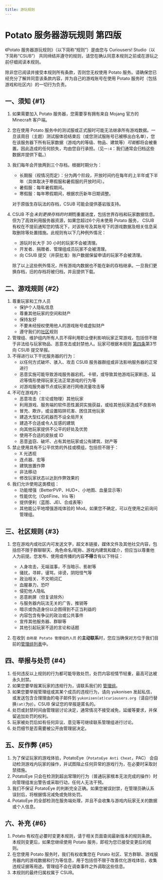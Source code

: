 ```yaml
---
title: 游玩规则
---
```


# Potato 服务器游玩规则 第四版

《Potato 服务器游玩规则》（以下简称“规则”）是由您与 Curiousers! Studio（以下简称“CSUB”） 共同缔结并遵守的规则，请您在确认同意本规则之前或在游玩之前仔细阅读本规则。

除非您已阅读并接受本规则所有条款，否则您无权使用 Potato 服务。请确保您已经充分了解并同意该条款内容，并为自己的游戏账号在使用 Potato 服务时（包括游戏和社区内）的一切行为负责。

## 一、须知 {#1}

1. 如果需要加入 Potato 服务器，您需要享有拥有来自 Mojang 官方的 Minecraft 客户端。
2. 您在使用 Potato 服务中的测试服或正式服时可能无法继承所有游戏数据。一旦该周目（主题）测试服体验结束后（或您测试服账号已被移出白名单），您在该服务器下所有玩家数据（游戏内的等级、物品、建筑等）*可能*都将会被重置。因此造成的任何损失，均由您自行承担。（见`一:4`：我们通常会归档这些数据并提供下载。）
3. 我们每年会开放两到三个存档，根据时期分为：

    - 长期服（视情况而定）：分为两个阶段，开放时间约在每年的上半年或下半年（具体取决于寒假服和暑假服的开放时间）。
    - 暑假服：每年暑假期间。
    - 寒假服：每年寒假期间，根据农历新年日期调整。

    对于原版生存玩法的存档，CSUB 可能会提供基岩版支持。

4. CSUB 不会*未到更换存档的时期*而重置进度，包括世界存档和玩家数据信息。但为了高效利用服务器资源，如果您超过6个月未使用 Potato 服务， CSUB 有权在不提前通知您的情况下，对该账号及其账号下的游戏数据及相关信息采取删除等处置措施。此规则有以下几种例外情况：
    - 游玩时长大于 30 小时的玩家不会被清理。
    - 开发者、捐赠者、管理组成员玩家不会被清理。
    - 向 CSUB 提交（并获批准）账户数据保留申请的玩家不会被清理。

    除了以上这些例外情况，所有游戏内数据也不能在新的存档继承。一旦我们更换存档，旧的存档将被归档，并且提供下载。

## 二、游戏规则 {#2}

1. 尊重玩家和工作人员
    - 保护个人隐私信息
    - 尊重其他玩家的空间和财产
    - 保持友好
    - 不要未经授权使用他人的游戏账号或虚拟财产
    - 遵守我们的[社区](#community)规则
2. 管理组、维护组内所有人员不得利用职业便利影响玩家正常游戏，包括但不限于非法给与玩家物品、恶意攻击或封禁他人。玩家可根据本规则 [第四条](#4)第3节 向 CSUB 提交举报。
3. 不得进行以下干扰服务器的行为：
    - 以任何方式破坏、骇入、攻击 CSUB 服务器群组或非法影响服务器的正常进行
    - 恶意实施可能导致游戏服务器宕机、卡顿，或导致其他游戏玩家断连、延迟等情形使得玩家无法正常游戏的行为等
    - 对游戏服务器节点或玩家进行网络流量攻击等
4. 不可在游戏内：
    - 恶意攻击（言论或物理）其他玩家
    - 利用游戏、服务端的软件恶性漏洞实施获益，或给其他玩家造成不良影响
    - 冒充、欺诈，或设置陷阱坑害、困住其他玩家
    - 建造大型红石机器而不设全局开关
    - 建造不合适或令人反感的建筑
    - 向其他玩家提供不公平的好处及优势
    - 使用不合适的皮肤或 ID
    - 恶意盗窃、破坏、占有其他玩家或公有建筑、财产等
5. 禁止使用具有不公平优势的外挂或模组，包括但不限于：
    - X 光透视
    - 连点器、宏等
    - 建筑放置作弊
    - 非法移动
    - 修改玩家状态以达到作弊效果的
6. 我们允许使用这类模组：
    - 功能增强（BetterPVP、HUD+、小地图、血量显示等）
    - 性能优化（OptiFine、Iris 等）
    - 提供便利（蓝图、JEI、合成表等）
    - 其他能公平地增强游戏体验的 Mod。如果您不确定，可以在使用之前询问管理组。

## 三、社区规则 {#3}

1. 您在游戏内或社区内可发送文字，超文本链接，媒体文件及其他社交内容，包括但不限于群聊聊天、角色命名/昵称、游戏内建筑和媒介，但应当以尊重他人为前提。您发布、使用或传播的内容**不得**含有以下特征：
    - 人身攻击，无端滋事，不当暗示、影射等
    - 骚扰，寻衅，谩骂，诽谤，阴阳怪气等
    - 政治相关、不文明词汇
    - 血腥暴力，恐吓
    - 侵犯他人隐私
    - 恶意刷屏（但复读除外）
    - 与服务器内玩法无关的广告，推销等
    - 暗示或伪造身份以企图得到不正当利益的
    - 内容包含有争议的政治或公共事件
    - 宣传其他服务器、群聊等
    - 其他引起玩家不适的言论和话题

2. 在收到 `自称是 Potato 管理组的人员` 的**主动联系**时，您应当确保对方位于我们目前的[管理组列表](/community#admin)中。

## 四、举报与处罚 {#4}

1. 任何违反以上规则的行为都可能导致处罚，处罚内容视情节轻重，最高可达被永久封禁。
2. 如果您要举报某玩家的违规行为，请联系我们的 [管理组](/community#admin)。
3. 如果您要举报管理组或其某个成员的违规行为，请向 yukonisen 发起私信，或发送包含合理理由的电子邮件到 `yukonisen(at)curiousers.org`（请自行替换`(at)`为`@`）。CSUB 保证您的举报是匿名的。
4. 处罚或封禁时间由管理层讨论决定，通常情况不接受减免，延缓等要求，并保留追加处罚的权利。
5. 玩家被处罚后如有任何异议、意见等可继续联系管理组进行讨论。
6. 处罚细节是否需要被公开由管理层决定。

## 五、反作弊 {#5}

1. 为了保证玩家的游戏体验，PotatoEye（`PotatoEye Anti Cheat`，PAC） 会自动检测游戏内玩家的操作，并试图阻止任何异常的游戏行为，在必要时采取封禁措施。
2. PotatoEye 只会在检测到超出常理的行为（普通玩家根本无法完成的操作）时向管理组发出警告或采取行动，任何人无法干预。
3. 我们不保证 PotatoEye 的判断完全正确。如果您被误封禁，在管理员确认系误封后，将根据情况减免或免除处罚。
4. PotatoEye 的全部检测在服务端处理，并且不会收集与游戏内玩家无关的数据或个人信息。

## 六、补充 {#6}

1. Potato 有权在必要时变更本规则，请于相关页面查阅最新版本的规则条款。本规则变更后，如果您继续使用 Potato 服务，即视为您已接受变更后的规则。
2. 在您使用 Potato 服务时，我们有权收集您在 Potato 社区、官方群聊、游戏服务器内的游戏数据和行为等信息，用于包括但不限于改善优化游戏体验，收集违规证据等用途。管理组不会在调查事件之外调取这些信息。
3. 本规则的最终归属权属于 CSUB。